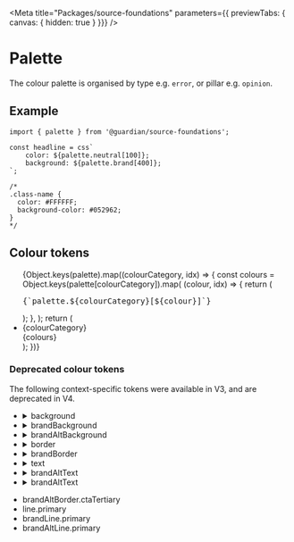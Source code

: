 
<Meta
	title="Packages/source-foundations"
	parameters={{ previewTabs: { canvas: { hidden: true } }}}
/>

# Palette

The colour palette is organised by type e.g. `error`, or pillar e.g. `opinion`.

## Example

```tsx
import { palette } from '@guardian/source-foundations';

const headline = css`
	color: ${palette.neutral[100]};
	background: ${palette.brand[400]};
`;

/*
.class-name {
  color: #FFFFFF;
  background-color: #052962;
}
*/
```

## Colour tokens

<Story name="Colour Palette">
	<div className="columns">
		<div className="tokens__list">
			<ul>
				{Object.keys(palette).map((colourCategory, idx) => {
					const colours = Object.keys(palette[colourCategory]).map(
						(colour, idx) => {
							return (
								<div className="tokens__list__row" key={idx}>
									<div className="tokens__list__value">
										<div
											className="tokens__list__value__swatch"
											style={{
												backgroundColor:
													palette[colourCategory][colour],
											}}
										/>
									</div>
									<span>
										<pre>{`palette.${colourCategory}[${colour}]`}</pre>
									</span>
								</div>
							);
						},
					);
					return (
						<li className="tokens__list__item" key={idx}>
							<summary className="tokens__list__category">
								{colourCategory}
							</summary>
							<div>{colours}</div>
						</li>
					);
				})}
			</ul>
		</div>
		<div className="aside">
			<aside>
				<h3>Deprecated colour tokens</h3>
				<p>
					The following context-specific tokens were available in V3, and
					are deprecated in V4.
				</p>
				<ul className="aside__dropdown">
					<li>
						<details>
							<summary>background</summary>
							background.primary, background.secondary, background.inverse,
							background.ctaPrimary, background.ctaPrimaryHover, background.ctaSecondary,
							background.ctaSecondaryHover, background.ctaTertiaryHover,
							background.input, background.inputChecked
						</details>
					</li>
					<li>
						<details>
							<summary>brandBackground</summary>
							brandBackground.primary, brandBackground.ctaPrimary, brandBackground.ctaPrimaryHover,
							brandBackground.ctaSecondary, brandBackground.ctaSecondaryHover,
							brandBackground.ctaTertiaryHover, brandBackground.inputChecked
						</details>
					</li>
					<li>
						<details>
							<summary>brandAltBackground</summary>
							brandAltBackground.primary, brandAltBackground.ctaPrimary,
							brandAltBackground.ctaPrimaryHover, brandAltBackground.ctaSecondary,
							brandAltBackground.ctaSecondaryHover, brandAltBackground.ctaTertiaryHover
						</details>
					</li>
					<li>
						<details>
							<summary>border</summary>
							border.primary, border.secondary, border.success, border.error,
							border.ctaTertiary, border.input, border.inputChecked, border.inputHover,
							border.inputActive, border.focusHalo
						</details>
					</li>
					<li>
						<details>
							<summary>brandBorder</summary>
							brandBorder.primary, brandBorder.secondary, brandBorder.success,
							brandBorder.error, brandBorder.ctaTertiary, brandBorder.input,
							brandBorder.inputChecked, brandBorder.inputHover
						</details>
					</li>
					<li>
						<details>
							<summary>text</summary>
							text.primary, text.supporting, text.success, text.error,
							text.ctaPrimary, text.ctaSecondary, text.ctaTertiary, text.anchorPrimary,
							text.anchorSecondary, text.userInput, text.inputLabel, text.inputError,
							text.inputLabelSupporting, text.inputChecked, text.inputHover,
							text.groupLabel, text.groupLabelSupporting, text.newsInverse
							text.inputChecked, text.inputHover
						</details>
					</li>
					<li>
						<details>
							<summary>brandAltText</summary>
							brandText.primary, brandText.supporting, brandText.success,
							brandText.error, brandText.ctaPrimary, brandText.ctaSecondary,
							brandText.ctaTertiary, brandText.anchorPrimary, brandText.anchorPrimaryHover,
							brandText.userInput, brandText.inputLabel, brandText.inputLabelSupporting
						</details>
					</li>
					<li>
						<details>
							<summary>brandAltText</summary>
							brandAltText.primary, brandAltText.supporting, brandAltText.ctaPrimary,
							brandAltText.ctaSecondary, brandAltText.ctaTertiary, brandAltText.anchorPrimary
						</details>
					</li>
				</ul>
				<ul className="aside__list">
					<li>brandAltBorder.ctaTertiary</li>
					<li>line.primary</li>
					<li> brandLine.primary</li>
					<li>brandAltLine.primary</li>
				</ul>
			</aside>
		</div>
	</div>
</Story>

